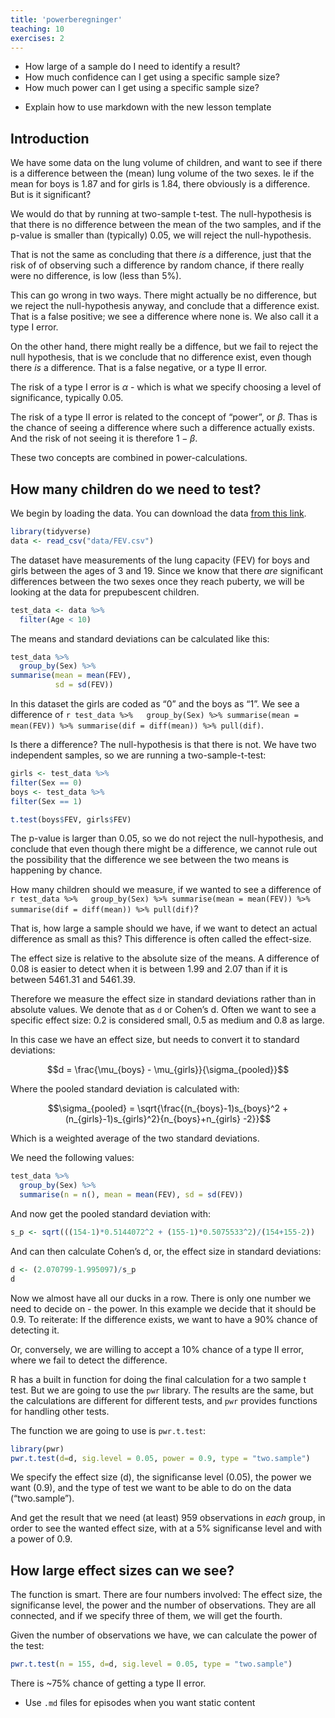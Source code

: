 ```yaml
---
title: 'powerberegninger'
teaching: 10
exercises: 2
---
```


:::::::::::::::::::::::::::::::::::::: questions 

- How large of a sample do I need to identify a result?
- How much confidence can I get using a specific sample size?
- How much power can I get using a specific sample size?

::::::::::::::::::::::::::::::::::::::::::::::::

::::::::::::::::::::::::::::::::::::: objectives

- Explain how to use markdown with the new lesson template

::::::::::::::::::::::::::::::::::::::::::::::::

## Introduction

We have some data on the lung volume of children, and want to see if there is
a difference between the (mean) lung volume of the two sexes. Ie if the mean for
boys is 1.87 and for girls is 1.84, there obviously is a difference. But is it 
significant?

We would do that by running at two-sample t-test. The null-hypothesis is that there
is no difference between the mean of the two samples, and if the p-value is
smaller than (typically) 0.05, we will reject the null-hypothesis.

That is not the same as concluding that there _is_ a difference, just that
the risk of of observing such a difference by random chance, if there really 
were no difference, is low (less than 5%).

This can go wrong in two ways. There might actually be no difference, but we
reject the null-hypothesis anyway, and conclude that a difference exist. 
That is a false positive; we see a difference where none is. We also call it a
type I error.

On the other hand, there might really be a diffence, but we fail to reject the
null hypothesis, that is we conclude that no difference exist, even though there
_is_ a difference. That is a false negative, or a type II error.

The risk of a type I error is $\alpha$ - which is what we specify choosing a 
level of significance, typically 0.05.

The risk of a type II error is related to the concept of "power", or $\beta$. 
Thas is the chance of seeing a difference where such a difference actually
exists. And the risk of not seeing it is therefore $1-\beta$.

These two concepts are combined in power-calculations.

## How many children do we need to test?

We begin by loading the data. You can download the data [from this link](https://raw.githubusercontent.com/KUBDatalab/R-toolbox/main/episodes/data/FEV.csv).

```r
library(tidyverse)
data <- read_csv("data/FEV.csv")
```

The dataset have measurements of the lung capacity (FEV) for boys and girls
between the ages of 3 and 19. Since we know that there _are_ significant differences
between the two sexes once they reach puberty, we will be looking at the data for 
prepubescent children.
```r
test_data <- data %>% 
  filter(Age < 10)
```

The means and standard deviations can be calculated like this:

```r
test_data %>% 
  group_by(Sex) %>% 
summarise(mean = mean(FEV),
          sd = sd(FEV))
```
In this dataset the girls are coded as "0" and the boys as "1". We see a difference
of `r test_data %>%   group_by(Sex) %>% summarise(mean = mean(FEV)) %>% summarise(dif = diff(mean)) %>% pull(dif)`.

Is there a difference? The null-hypothesis is that there is not. We have two
independent samples, so we are running a two-sample-t-test:

```r
girls <- test_data %>% 
filter(Sex == 0)
boys <- test_data %>% 
filter(Sex == 1)

t.test(boys$FEV, girls$FEV)
```
The p-value is larger than 0.05, so we do not reject the null-hypothesis, and 
conclude that even though there might be a difference, we cannot rule out the
possibility that the difference we see between the two means is happening by chance.

How many children should we measure, if we wanted to see a difference of
`r test_data %>%   group_by(Sex) %>% summarise(mean = mean(FEV)) %>% summarise(dif = diff(mean)) %>% pull(dif)`?

That is, how large a sample should we have, if we want to detect an actual
difference as small as this? This difference is often called the effect-size.

The effect size is relative to the absolute size of the means. A difference
of 0.08 is easier to detect when it is between 1.99 and 2.07 than if it is 
between 5461.31 and 5461.39.

Therefore we measure the effect size in standard deviations rather than in
absolute values. We denote that as `d` or Cohen's d. Often we want to see a 
specific effect size: 0.2 is considered small, 0.5 as medium and 0.8 as large.

In this case we have an effect size, but needs to convert it to standard deviations:

$$d = \frac{\mu_{boys} - \mu_{girls}}{\sigma_{pooled}}$$

Where the pooled standard deviation is calculated with:

$$\sigma_{pooled} = \sqrt{\frac{(n_{boys}-1)s_{boys}^2 + (n_{girls}-1)s_{girls}^2}{n_{boys}+n_{girls} -2}}$$

Which is a weighted average of the two standard deviations.

We need the following values:
```r
test_data %>% 
  group_by(Sex) %>% 
  summarise(n = n(), mean = mean(FEV), sd = sd(FEV))
```


And now get the pooled standard deviation with:

```r
s_p <- sqrt(((154-1)*0.5144072^2 + (155-1)*0.5075533^2)/(154+155-2))
```

And can then calculate Cohen's d, or, the effect size in standard deviations:

```r
d <- (2.070799-1.995097)/s_p
d
```

Now we almost have all our ducks in a row. There is only one number we need to
decide on - the power. In this example we decide that it should be 0.9. To 
reiterate: If the difference exists, we want to have a 90% chance of detecting it. 

Or, conversely, we are willing to accept a 10% chance of a type II error, where
we fail to detect the difference.

R has a built in function for doing the final calculation for a two sample
t test. But we are going to use the `pwr` library. The results are the same,
but the calculations are different for different tests, and `pwr` provides 
functions for handling other tests.

The function we are going to use is `pwr.t.test`:

```r
library(pwr)
pwr.t.test(d=d, sig.level = 0.05, power = 0.9, type = "two.sample")

```
We specify the effect size (d), the significanse level (0.05), the power 
we want (0.9), and the type of test we want to be able to do on the data ("two.sample").

And get the result that we need (at least) 959 observations in _each_ group,
in order to see the wanted effect size, with at a 5% significanse level and 
with a power of 0.9.

## How large effect sizes can we see?

The function is smart. There are four numbers involved: The effect size, the 
significanse level, the power and the number of observations. They are all
connected, and if we specify three of them, we will get the fourth.

Given the number of observations we have, we can calculate the power of the test:
```r
pwr.t.test(n = 155, d=d, sig.level = 0.05, type = "two.sample")
```
There is ~75% chance of getting a type II error. 


::::::::::::::::::::::::::::::::::::: keypoints 

- Use `.md` files for episodes when you want static content

::::::::::::::::::::::::::::::::::::::::::::::::

